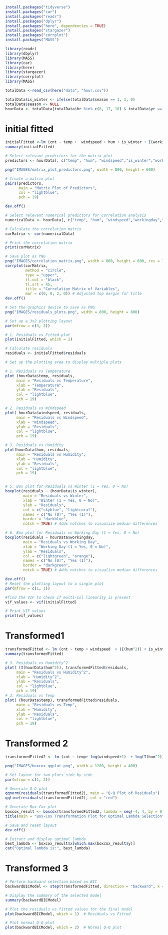 ```r
install.packages("tidyverse")
install.packages("car")
install.packages("readr")
install.packages("dplyr")
install.packages("here", dependencies = TRUE)
install.packages("stargazer")
install.packages("corrplot")
install.packages("MASS")
```
```r
library(readr)
library(dbplyr)
library(MASS)
library(car)
library(here)
library(stargazer)
library(corrplot)
library(MASS)
```
```r
totalData <-read_csv(here("data", "hour.csv"))

totalData$is_winter <- ifelse(totalData$season == 1, 1, 0)
totalData$season <- NULL
hourData <- totalData[totalData$hr %in% c(8, 17, 18) & totalData$yr == 1, ]
```

# initial fitted

```r
initialFitted <-lm (cnt ~ temp +  windspeed + hum + is_winter + I(workingday == 1), data = hourData)
summary(initialFitted)
```

```r
# Select relevant predictors for the matrix plot
predictors <- hourData[, c("temp", "hum", "windspeed","is_winter","workingday")]

png("IMAGES/matrix_plot_predictors.png", width = 800, height = 600)

# Create a matrix plot
pairs(predictors,
      main = "Matrix Plot of Predictors",
      col = "lightblue",
      pch = 19)

dev.off()
```

```r
# Select relevant numerical predictors for correlation analysis
numericalData <- hourData[, c("temp", "hum", "windspeed","workingday","is_winter","cnt")]

# Calculate the correlation matrix
corMatrix <- cor(numericalData)

# Print the correlation matrix
print(corMatrix)

# Save plot as PNG
png("IMAGES/correlation_matrix.png", width = 800, height = 600, res = 150) # Higher resolution
corrplot(corMatrix, 
         method = "circle", 
         type = "upper", 
         tl.col = "black", 
         tl.srt = 45, 
         title = "Correlation Matrix of Variables", 
         mar = c(0, 0, 2, 0)) # Adjusted top margin for title
dev.off()
```

```R
# Set the graphics device to save as PNG
png("IMAGES/residuals_plots.png", width = 800, height = 800)

# Set up a 3x2 plotting layout
par(mfrow = c(3, 2))

# 1. Residuals vs Fitted plot
plot(initialFitted, which = 1)

# Calculate residuals
residuals <- initialFitted$residuals

# Set up the plotting area to display multiple plots

# 1. Residuals vs Temperature
plot (hourData$temp, residuals,
     main = "Residuals vs Temperature",
     xlab = "Temperature",
     ylab = "Residuals",
     col = "lightblue",
     pch = 19)

# 2. Residuals vs Windspeed
plot( hourData$windspeed, residuals,
     main = "Residuals vs Windspeed",
     xlab = "Windspeed",
     ylab = "Residuals",
     col = "lightblue",
     pch = 19)

# 3. Residuals vs Humidity
plot(hourData$hum, residuals,
     main = "Residuals vs Humidity",
     xlab = "Humidity",
     ylab = "Residuals",
     col = "lightblue",
     pch = 19)


# 5. Box plot for Residuals vs Winter (1 = Yes, 0 = No)
boxplot(residuals ~ (hourData$is_winter),
        main = "Residuals vs Winter",
        xlab = "Winter (1 = Yes, 0 = No)",
        ylab = "Residuals",
        col = c("skyblue", "lightcoral"),
        names = c("No (0)", "Yes (1)"),
        border = "darkblue",
        notch = TRUE) # Adds notches to visualize median differences

# 6. Box plot for Residuals vs Working Day (1 = Yes, 0 = No)
boxplot(residuals ~ hourData$workingday,
        main = "Residuals vs Working Day",
        xlab = "Working Day (1 = Yes, 0 = No)",
        ylab = "Residuals",
        col = c("lightgreen", "orange"),
        names = c("No (0)", "Yes (1)"),
        border = "darkgreen",
        notch = TRUE) # Adds notches to visualize median differences

dev.off()
# Reset the plotting layout to a single plot
par(mfrow = c(1, 1))
```

```R
#find the VIF to check if multi-col linearity is present
vif_values <- vif(initialFitted)

# Print VIF values
print(vif_values)
```

# Transformed1

```R
transformedFitted <- lm (cnt ~ temp + windspeed  + (I(hum^2)) + is_winter + I(workingday == 1), data = hourData)
summary(transformedFitted)
```

```r
# 3. Residuals vs Humidity^2
plot( (I(hourData$hum^2)), transformedFitted$residuals,
     main = "Residuals vs Humidity^2",
     xlab = "Humidity^2",
     ylab = "Residuals",
     col = "lightblue",
     pch = 19)
# 3. Residuals vs Temp
plot( (hourData$temp), transformedFitted$residuals,
     main = "Residuals vs Temp",
     xlab = "Humidity",
     ylab = "Residuals",
     col = "lightblue",
     pch = 19)
```

# Transformed 2

```r
transformedFitted2 <- lm (cnt ~ temp+ log(windspeed+1)  + log(I(hum^2))  + is_winter + I(workingday == 1), data = hourData)
```

```R
png("IMAGES/boxcox_qqplot.png", width = 1200, height = 400)

# Set layout for two plots side by side
par(mfrow = c(1, 2))

# Generate Q-Q plot
qqnorm(residuals(transformedFitted2), main = "Q-Q Plot of Residuals")
qqline(residuals(transformedFitted2), col = "red")

# Generate Box-Cox plot
boxcox_result <- boxcox(transformedFitted2, lambda = seq(-4, 4, by = 0.1))
title(main = "Box-Cox Transformation Plot for Optimal Lambda Selection")

# Save and reset layout
dev.off()

# Extract and display optimal lambda
best_lambda <- boxcox_result$x[which.max(boxcox_result$y)]
cat("Optimal lambda is:", best_lambda)
```

# Transformed 3

```R
# Perform backward selection based on BIC
backwardBICModel <- step(transformedFitted, direction = "backward", k = log(nrow(hourData)))

# Display the summary of the selected model
summary(backwardBICModel)
```

```R
# Plot the residuals vs fitted values for the final model
plot(backwardBICModel, which = 1)  # Residuals vs Fitted

# Plot normal Q-Q plot
plot(backwardBICModel, which = 2)  # Normal Q-Q plot

```








